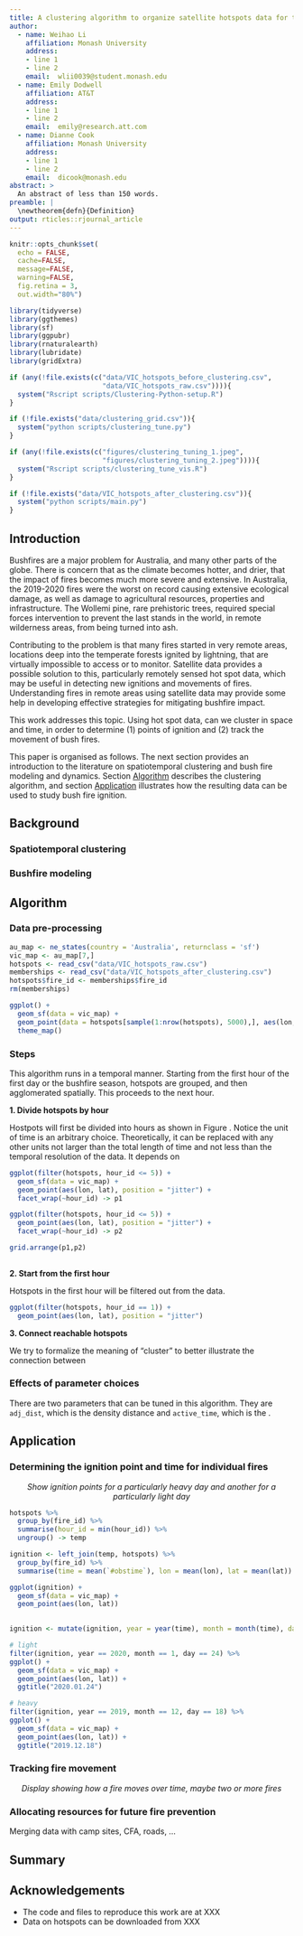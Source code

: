 ```yaml
---
title: A clustering algorithm to organize satellite hotspots data for the purpose of tracking bushfires remotely
author:
  - name: Weihao Li
    affiliation: Monash University
    address:
    - line 1
    - line 2
    email:  wlii0039@student.monash.edu
  - name: Emily Dodwell
    affiliation: AT&T
    address:
    - line 1
    - line 2
    email:  emily@research.att.com
  - name: Dianne Cook
    affiliation: Monash University
    address:
    - line 1
    - line 2
    email:  dicook@monash.edu
abstract: >
  An abstract of less than 150 words.
preamble: |
  \newtheorem{defn}{Definition}
output: rticles::rjournal_article
---
```


```r
knitr::opts_chunk$set(
  echo = FALSE, 
  cache=FALSE, 
  message=FALSE, 
  warning=FALSE, 
  fig.retina = 3, 
  out.width="80%")
```

```r
library(tidyverse)
library(ggthemes)
library(sf)
library(ggpubr)
library(rnaturalearth)
library(lubridate)
library(gridExtra)
```

```r
if (any(!file.exists(c("data/VIC_hotspots_before_clustering.csv", 
                       "data/VIC_hotspots_raw.csv")))){
  system("Rscript scripts/Clustering-Python-setup.R")
} 

if (!file.exists("data/clustering_grid.csv")){
  system("python scripts/clustering_tune.py")
} 

if (any(!file.exists(c("figures/clustering_tuning_1.jpeg", 
                       "figures/clustering_tuning_2.jpeg")))){
  system("Rscript scripts/clustering_tune_vis.R")
}

if (!file.exists("data/VIC_hotspots_after_clustering.csv")){
  system("python scripts/main.py")
}
```


## Introduction

Bushfires are a major problem for Australia, and many other parts of the globe. There is concern that as the climate becomes hotter, and drier, that the impact of fires becomes much more severe and extensive. In Australia, the 2019-2020 fires were the worst on record causing extensive ecological damage, as well as damage to agricultural resources, properties and infrastructure. The Wollemi pine, rare prehistoric trees, required special forces intervention to prevent the last stands in the world, in remote wilderness areas, from being turned into ash. 

Contributing to the problem is that many fires started in very remote areas, locations deep into the temperate forests ignited by lightning, that are virtually impossible to access or to monitor. Satellite data provides a possible solution to this, particularly remotely sensed hot spot data, which may be useful in detecting new ignitions and movements of fires. Understanding fires in remote areas using satellite data may provide some help in developing effective strategies for mitigating bushfire impact. 

This work addresses this topic. Using hot spot data, can we cluster in space and time, in order to determine (1) points of ignition and (2) track the movement of bush fires. 

This paper is organised as follows. The next section provides an introduction to the literature on spatiotemporal clustering and bush fire modeling and dynamics. Section [Algorithm] describes the clustering algorithm, and section [Application] illustrates how the resulting data can be used to study bush fire ignition. 

<!--
- What is the data, generic structure
- Lit review: Spatio-temporal clustering. Algorithms for tracking movement.
- Bushfire literature review?
-->

## Background

### Spatiotemporal clustering

### Bushfire modeling

## Algorithm 

### Data pre-processing

<!--
To track bushfires in Australia remotely, we used hotspots data taken from the Himawari-8 satellite. The hotspots data is available on the JAXA FTP site in CSV file format, and only the data during October 2019 to March 2020 was downloaded. It contains records of 1989572 hotspots for 5 months in the full disk of 140 \textdegree east longitude. We only kept records of hostpots within the boundary of Australia, which reduced to 1526080 records. Besides, a threshold (irradiance over 100 watts per square metre) for fire power was used to filter hotspots data, which can limit the influence of radiation from other objects. For the convention of this algorithm, a sequence of discrete timestamps was needed. We calculated the hourly difference between each record and the earliest record, then rounded them to integers. The end result was a 1010794 $\times$ 4 dataset. The four fields were the unique identifier for each row, the longitude, the latitude and the indicator of timestamps respectively. The code to implement this process is in "main.R". Read in CSV files was done by using package `readr`. Data manipulation was done by using package `dplyr`. High resolution Australia vector map was obtained from package `rnaturalearth`. Operation of geometric intersection between hotspots and Australia map was done by using package `sf`.
-->



 

```r
au_map <- ne_states(country = 'Australia', returnclass = 'sf')
vic_map <- au_map[7,]
hotspots <- read_csv("data/VIC_hotspots_raw.csv")
memberships <- read_csv("data/VIC_hotspots_after_clustering.csv")
hotspots$fire_id <- memberships$fire_id
rm(memberships)
```

```r
ggplot() +
  geom_sf(data = vic_map) +
  geom_point(data = hotspots[sample(1:nrow(hotspots), 5000),], aes(lon, lat), alpha = 0.3) +
  theme_map()
```

### Steps

This algorithm runs in a temporal manner. Starting from the first hour of the first day or the bushfire season, hotspots are grouped, and then agglomerated spatially. This proceeds to the next hour. 

**1. Divide hotspots by hour**

Hostpots will first be divided into hours as shown in Figure \ref{fig:step1}. Notice the unit of time is an arbitrary choice. Theoretically, it can be replaced with any other units not larger than the total length of time and not less than the temporal resolution of the data. It depends on 

```r
ggplot(filter(hotspots, hour_id <= 5)) +
  geom_sf(data = vic_map) +
  geom_point(aes(lon, lat), position = "jitter") +
  facet_wrap(~hour_id) -> p1

ggplot(filter(hotspots, hour_id <= 5)) +
  geom_point(aes(lon, lat), position = "jitter") +
  facet_wrap(~hour_id) -> p2

grid.arrange(p1,p2)
  
```

**2. Start from the first hour**

Hotspots in the first hour will be filtered out from the data.

```r
ggplot(filter(hotspots, hour_id == 1)) +
  geom_point(aes(lon, lat), position = "jitter")
```

**3. Connect reachable hotspots**

We try to formalize the meaning of "cluster" to better illustrate the connection between 


\begin{defn}[directly reachable] A point p is directly reachable from a point q with respect to AdjDist, if the distance between point p and q is less or equal to AdjDist\end{defn}

\begin{defn}[reachable] A point p is reachable from a point q with respect to AdjDist, if there is a chain of points $p_1$, $p_2$, ..., $p_n$, $p_1 = p$, $P_n = q$ such that $P_n$ is directly reachable from $p_{n-1}$ \end{defn}


<!--

**1. Divide hotspots by hour**

<center> <em> Show faceted plots of hotspot data (from full map) for first five hours, all in one row of plots </em> </center>

Hour is used as the basic unit of time, to simplify the computation, but it could be a different time resolution.

**2. Start from the first hour**

<center> <em> Plot of one hour, small area, so we can show how the algorithm does grouping </em> </center>

It first selected entries of the first timestamps, which was the first hour in the hotspots data.

**3. Connect adjacent hotspots and <u>active</u> centroids (3km)**

<center> <em> Show connection of points from previous plot </em> </center>

 The algorithm then calculated the matrix of pairwise geodesic distances between all points being selected. With the geodesic distances matrix, an "adjacent distance" as one of the hyperparameters in this algorithm was used to determine the adjacency matrix. If a geodesic distance between two points was less than the "adjacent distance", the corresponding entry in the adjacency matrix would be assigned with integer 1, otherwise it would be assigned with integer 0. Normally, this "adjacent distance" would be set between 0 to 100000 meters. Using the adjacency matrix, the algorithm then constructed a undirected unweighted graph. For each connected component in this graph, a unique integer was assigned as the membership. In our hotspots data, components could be recognised as bushfires. Points in the same component shared with the same membership.
 
**4. For each point, if there is a <u>connected</u> <u>nearest</u> <u>active</u> centroid, join its group**

Meanwhile, the longitude and the latitude of centroids in each component were calculated by taking the average of longitude and the average of latitude for all points in the corresponding component. Those centroids along with memberships would then be recorded and labelled as active groups. In other words, their "active" attributes were assigned with integer 0. 

**5. Otherwise, create a new group for each <u>connected</u> graph**

<center> <em> Show grouped observations </em> </center>

**6. Compute centroid for each group**

<center> <em> Show centroids </em> </center>

**7. Keep the group active until there is no new hotspots join the group within 24 hours**

When the algorithm moved to the next timestamps, it subtracted 1 from "active" attributes. Another hyperparameter "group active time" was used for selecting active groups. Conventionally, "group active time" was set to be 24 hours. If any centroid had an "active" attribute greater than the negative of "group active time", it would be selected as active groups. 

For the second and the later timestamps, the algorithm first combined centroids of active groups with the hotspots data in the corresponding timestamps. It then calculated geodesic distances matrix, filled adjacency matrix and constructed graph as before. There was an additional step which was to find the nearest active group within the same component for each point. If a point shared the same component with active groups, it would be assigned with the membership of the nearest active group. Otherwise, points shared with the same component would be assigned with a new membership. Therefore, points in one component would not necessary had the same membership if there were more than one active groups within a component. All centroids of active groups and new group would then be recalculated and updated using only the current timestamps hotspots data. Their "active" attributes were set to be 0.

This algorithm worked till the last timestamps. The end result was a vector of memberships with length equal to number of rows in hotspots data and a time-series record of all groups. 

For computational performance, we stored the hostpots data in a SQLite database. Relevant operation was done by using packages `DBI` and `RSQLite`. Geodesic distances matrix was calculated using package `geodist`. Graph operation was done by using package `igraph`.

**8. Repeat this process to the last hour**

The code implemented this algorithm is "clustering.R". 

-->



<!--(Code in clustering.R does this, needs cleaning up)-->






### Effects of parameter choices

There are two parameters that can be tuned in this algorithm. They are `adj_dist`, which is the density distance and `active_time`, which is the .



## Application

### Determining the ignition point and time for individual fires

<center> <em> Show ignition points for a particularly heavy day and another for a particularly light day </em> </center>

```r
hotspots %>%
  group_by(fire_id) %>%
  summarise(hour_id = min(hour_id)) %>%
  ungroup() -> temp

ignition <- left_join(temp, hotspots) %>%
  group_by(fire_id) %>%
  summarise(time = mean(`#obstime`), lon = mean(lon), lat = mean(lat))

ggplot(ignition) +
  geom_sf(data = vic_map) +
  geom_point(aes(lon, lat))
  
```

```r
ignition <- mutate(ignition, year = year(time), month = month(time), day = day(time))
```

```r
# light
filter(ignition, year == 2020, month == 1, day == 24) %>%
ggplot() +
  geom_sf(data = vic_map) +
  geom_point(aes(lon, lat)) +
  ggtitle("2020.01.24")
```
```r
# heavy
filter(ignition, year == 2019, month == 12, day == 18) %>%
ggplot() +
  geom_sf(data = vic_map) +
  geom_point(aes(lon, lat)) +
  ggtitle("2019.12.18")
```


### Tracking fire movement

<center> <em> Display showing how a fire moves over time, maybe two or more fires </em> </center>

### Allocating resources for future fire prevention

Merging data with camp sites, CFA, roads, ... 

## Summary


<!--
This file is only a basic article template. For full details of _The R Journal_ style and information on how to prepare your article for submission, see the [Instructions for Authors](https://journal.r-project.org/share/author-guide.pdf).
-->

## Acknowledgements

- The code and files to reproduce this work are at XXX
- Data on hotspots can be downloaded from XXX


\bibliography{RJreferences}
